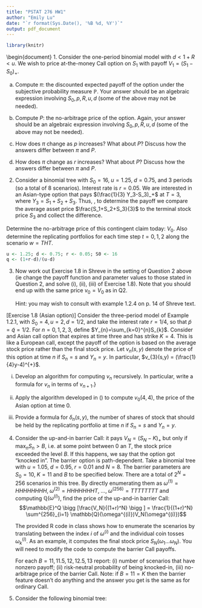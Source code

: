 ```yaml
---
title: "PSTAT 276 HW1"
author: "Emily Lu"
date: "`r format(Sys.Date(), '%B %d, %Y')`"
output: pdf_document
---
```



```r
library(knitr)
```

\begin{document}
1. Consider the one-period binomial model with $d<1+R<u$. We wish to price at-the-money Call option on $S_1$ with payoff
$V_1 = (S_1 - S_0)_+$.

(a) Compute $\pi$: the discounted expected payoff of the option under the subjective probability measure $\mathbb{P}$. Your answer should be an algebraic expression involving $S_0, p, R, u, d$ (some of the above may not be needed).

\begin{eqnarray} \pi =  \mathbb{E} \end{eqnarray}        

(b) Compute $P$: the no-arbitrage price of the option. Again, your answer should be an algebraic expression involving $S_0, p, R, u, d$ (some of the above may not be needed).

(c) How does $\pi$ change as $p$ increases? What about $P$? Discuss how the answers differ between $\pi$ and $P$. 

(d) How does $\pi$ change as $r$ increases? What about $P$? Discuss how the answers differ between $\pi$ and $P$. 


2. Consider a binomial tree with $S_0 = 16, \; u=1.25, \; d=0.75$, and 3 periods (so a total of 8 scenarios). Interest rate is $r=0.05.$ We are interested in an Asian-type option that pays $(\frac{1}{3} Y_3-S_3)_+$ at $T=3$, where $Y_3=S_1+S_2+S_3.$ Thus, , to determine the payoff we compare the average asset price $\frac{S_1+S_2+S_3}{3}$ to the terminal stock price $S_3$ and collect the difference. 

Determine the no-arbitrage price of this contingent claim today: $V_0$. Also determine the replicating portfolios for each time step $t=0,1,2$ along the scenario $w=THT$. 

```r
u <- 1.25; d <- 0.75; r <- 0.05; S0 <- 16
q <- (1+r-d)/(u-d)

```

3. Now work out Exercise 1.8 in Shreve in the setting of Question 2 above (ie change the payoff function and parameter values to those stated in Question 2, and solve (i), (ii), (iii) of Exercise 1.8). Note that you should end up with the same price $v_0=V_0$ as in Q2. 

    Hint: you may wish to consult with example 1.2.4 on p. 14 of Shreve text.


[Exercise 1.8 (Asian option)] Consider the three-period model of Example 1.2.1, with $S_{0}=4,u=2,d=1/2$, and take the interest rate $r=1/4$, so that $\tilde{p}=\tilde{q}=1/2$.  For $n=0,1,2,3$, define $Y_{n}=\sum_{k=0}^{n}S_{k}$.  Consider and Asian call option that expires at time three and has strike $K=4$.  This is like a European call, except the payoff of the option is based on the average stock price rather than the final stock price.  Let $v_{n}(s,y)$ denote the price of this option at time $n$ if $S_{n}=s$ and $Y_{n}=y$.  In particular, $v_{3}(s,y) = (\frac{1}{4}y-4)^{+}$.

i. Develop an algorithm for computing $v_{n}$ recursively.  In particular, write a formula for $v_{n}$ in terms of $v_{n+1}$.} \label{first}
\begin{align*}
v_{n}(s,y) & = \frac{1}{1+r}\left[\tilde{p}v_{n+1}\left(2s,y + 2s\right) + \tilde{q}v_{n+1}\left(\frac{1}{2}s,y+\frac{1}{2}s\right)\right]
\end{align*}

ii. Apply the algorithm developed in (\ref{first}) to compute $v_{0}(4,4)$, the price of the Asian option at time 0.

iii. Provide a formula for $\delta_{n}(s,y)$, the number of shares of stock that should be held by the replicating portfolio at time $n$ if $S_{n}=s$ and $Y_{n}=y$.
\begin{align*}
\delta_{n}(s,y) & = \frac{v_{n+1}(2s,y+2s) - v_{n+1}(\frac{1}{2}s,y+\frac{1}{2}s)}{2(n+1)s - \frac{1}{2}(n+1)s} \\
 & = \frac{v_{n+1}(2s,y+2s) - v_{n+1}(\frac{1}{2}s,y+\frac{1}{2}s)}{\frac{3}{2}(n+1)s} \\
 & = \frac{2}{3}\frac{v_{n}(s,y)}{(n+1)s}
\end{align*}


4. Consider the up-and-in barrier Call: it pays $V_N = (S_N - K)_+$ but only if $\text{max}_n S_n > B$, i.e. at some point between 0 an $T$, the stock price exceeded the level $B$. If this happens, we say that the option got "knocked in". The barrier option is path-dependent. Take a binomial tree with $u=1.05, \; d=0.95,\; r=0.01$ and $N=8$. The barrier parameters are $S_0 = 10, \; K=11$ and $B$ to be specified below. There are a total of $2^N=256$ scenarios in this tree. By directly enumerating them as $\omega^{(1)}=HHHHHHHH,\; \omega^{(2)}=HHHHHHHT,\;..., \; \omega^{(256)}=TTTTTTTT$ and computing $\mathbb{Q}(\omega^{(i)})$, find the price of the up-and-in barrier Call: 
$$\mathbb{E}^Q \bigg [\frac{V_N}{(1+r)^N} \bigg ]  = \frac{1}{(1+r)^N} \sum^{256}_{i=1} \mathbb{Q}(\omega^{(i)})V_N(\omega^{(i)})$$

    The provided R code in class shows how to enumerate the scenarios by translating between the index $i$ of $\omega^{(i)}$ and the individual coin tosses $\omega^{(i)}_k$. As an example, it computes the final stock price $S_N(\omega_1...\omega_N).$ You will need to modify the code to compute the barrier Call payoffs. 

    For each $B = 11, 11.5, 12, 12.5, 13$ report: (i) number of scenarios that have nonzero payoff; (ii) risk-neutral probability of being knocked-in, (iii) no-arbitrage price of the barrier Call.
    Note: if $B = 11 = K$ then the barrier feature doesn’t do anything and the answer you get is the same as for ordinary Call.


5. Consider the following binomial tree: 


